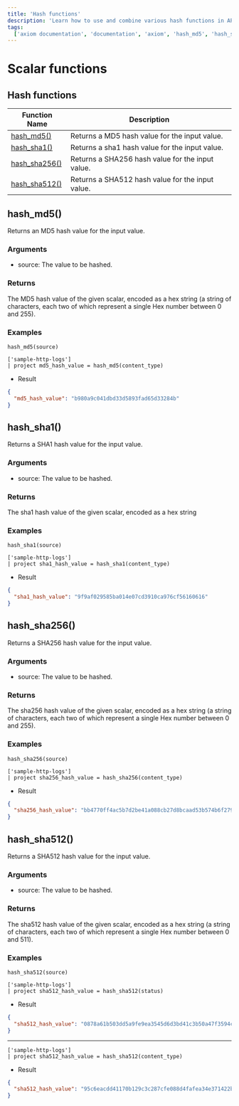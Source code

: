 ```yaml
---
title: 'Hash functions'
description: 'Learn how to use and combine various hash functions in APL'
tags:
  ['axiom documentation', 'documentation', 'axiom', 'hash_md5', 'hash_sha1', 'hash_256()']
---
```


# Scalar functions

## Hash functions

| **Function Name**                 | **Description**                                  |
| --------------------------------- | ------------------------------------------------ |
| [hash_md5()](<#hash-md5()>)       | Returns a MD5 hash value for the input value.    |
| [hash_sha1()](<#hash-sha1()>)     | Returns a sha1 hash value for the input value.   |
| [hash_sha256()](<#hash-sha256()>) | Returns a SHA256 hash value for the input value. |
| [hash_sha512()](<#hash-sha512()>) | Returns a SHA512 hash value for the input value. |

## hash_md5()

Returns an MD5 hash value for the input value.

### Arguments

- source: The value to be hashed.

### Returns

The MD5 hash value of the given scalar, encoded as a hex string (a string of characters, each two of which represent a single Hex number between 0 and 255).

### Examples

```kusto
hash_md5(source)
```

```kusto
['sample-http-logs']
| project md5_hash_value = hash_md5(content_type)
```

<RunInPlayGround 
    href="https://play.axiom.co/axiom-play-qf1k/explorer?initForm=%7B%22apl%22%3A%22%5B%27sample-http-logs%27%5D%5Cn%7C%20project%20md5_hash_value%20%3D%20hash_md5%28content_type%29%22%2C%22queryOptions%22%3A%7B%22quickRange%22%3A%2230d%22%7D%7D" 
    target="_blank" 
    rel="noopener noreferrer"
/>

- Result

```json
{
  "md5_hash_value": "b980a9c041dbd33d5893fad65d33284b"
}
```

## hash_sha1()

Returns a SHA1 hash value for the input value.

### Arguments

- source: The value to be hashed.

### Returns

The sha1 hash value of the given scalar, encoded as a hex string

### Examples

```kusto
hash_sha1(source)
```

```kusto
['sample-http-logs']
| project sha1_hash_value = hash_sha1(content_type)
```

<RunInPlayGround 
    href="https://play.axiom.co/axiom-play-qf1k/explorer?initForm=%7B%22apl%22%3A%22%5B%27sample-http-logs%27%5D%5Cn%7C%20project%20sha1_hash_value%20%3D%20hash_sha1%28content_type%29%22%2C%22queryOptions%22%3A%7B%22quickRange%22%3A%2230d%22%7D%7D" 
    target="_blank" 
    rel="noopener noreferrer"
/>

- Result

```json
{
  "sha1_hash_value": "9f9af029585ba014e07cd3910ca976cf56160616"
}
```

## hash_sha256()

Returns a SHA256 hash value for the input value.

### Arguments

- source: The value to be hashed.

### Returns

The sha256 hash value of the given scalar, encoded as a hex string (a string of characters, each two of which represent a single Hex number between 0 and 255).

### Examples

```kusto
hash_sha256(source)
```

```kusto
['sample-http-logs']
| project sha256_hash_value = hash_sha256(content_type)
```

<RunInPlayGround 
    href="https://play.axiom.co/axiom-play-qf1k/explorer?initForm=%7B%22apl%22%3A%22%5B%27sample-http-logs%27%5D%5Cn%7C%20project%20sha256_hash_value%20%3D%20hash_sha256%28content_type%29%22%2C%22queryOptions%22%3A%7B%22quickRange%22%3A%2230d%22%7D%7D" 
    target="_blank" 
    rel="noopener noreferrer"
/>

- Result

```json
{
  "sha256_hash_value": "bb4770ff4ac5b7d2be41a088cb27d8bcaad53b574b6f27941e8e48e9e10fc25a"
}
```

## hash_sha512()

Returns a SHA512 hash value for the input value.

### Arguments

- source: The value to be hashed.

### Returns

The sha512 hash value of the given scalar, encoded as a hex string (a string of characters, each two of which represent a single Hex number between 0 and 511).

### Examples

```kusto
hash_sha512(source)
```

```kusto
['sample-http-logs']
| project sha512_hash_value = hash_sha512(status)
```

<RunInPlayGround 
    href="https://play.axiom.co/axiom-play-qf1k/explorer?initForm=%7B%22apl%22%3A%22%5B%27sample-http-logs%27%5D%5Cn%7C%20project%20sha512_hash_value%20%3D%20hash_sha512%28status%29%22%2C%22queryOptions%22%3A%7B%22quickRange%22%3A%2230d%22%7D%7D" 
    target="_blank" 
    rel="noopener noreferrer"
/>

- Result

```json
{
  "sha512_hash_value": "0878a61b503dd5a9fe9ea3545d6d3bd41c3b50a47f3594cb8bbab3e47558d68fc8fcc409cd0831e91afc4e609ef9da84e0696c50354ad86b25f2609efef6a834"
}
```
---

```kusto
['sample-http-logs']
| project sha512_hash_value = hash_sha512(content_type)
```

<RunInPlayGround 
    href="https://play.axiom.co/axiom-play-qf1k/explorer?initForm=%7B%22apl%22%3A%22%5B%27sample-http-logs%27%5D%5Cn%7C%20project%20sha512_hash_value%20%3D%20hash_sha512%28content_type%29%22%2C%22queryOptions%22%3A%7B%22quickRange%22%3A%2230d%22%7D%7D" 
    target="_blank" 
    rel="noopener noreferrer"
/>

- Result

```json
{
  "sha512_hash_value": "95c6eacdd41170b129c3c287cfe088d4fafea34e371422b94eb78b9653a89d4132af33ef39dd6b3d80e18c33b21ae167ec9e9c2d820860689c647ffb725498c4"
}
```